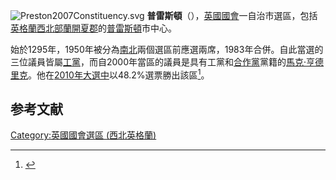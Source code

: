 [[File:Preston2007Constituency.svg|right]]
'''普雷斯頓'''（{{lang-en|Preston}}），[[英國|英國]][[英國國會|國會]]一自治市選區，包括[[英格蘭|英格蘭]][[西北英格蘭|西北部]][[蘭開夏郡|蘭開夏郡]]的[[普雷斯頓|普雷斯頓]]市中心。

始於1295年，1950年被分為[[南普雷斯頓_(英國國會選區)|南]][[北普雷斯頓_(英國國會選區)|北]]兩個選區前應選兩席，1983年合併。自此當選的三位議員皆屬[[工黨_(英國)|工黨]]，而自2000年當區的議員是具有工黨和[[合作黨|合作黨]]黨籍的[[馬克·亨德里克|馬克·亨德里克]]。他在[[2010年英國大選|2010年大選中]]以48.2%選票勝出該區<ref name="">{{cite news
|publisher=[[英國廣播公司|英國廣播公司]]
|date=2010年5月7日
|title=Election 2010/Constituency/Preston
|url=http://news.bbc.co.uk/1/shared/election2010/results/constituency/d59.stm
|accessdate=2010年10月17日
|archive-date=2018年9月6日
|archive-url=https://web.archive.org/web/20180906103532/http://news.bbc.co.uk/1/shared/election2010/results/constituency/d59.stm
|dead-url=no
}}</ref>。

==参考文献==
<div class="references-small">
<references></references>
</div>

{{DEFAULTSORT:Preston (UK Parliament constituency)}}
[[Category:英國國會選區_(西北英格蘭)|Category:英國國會選區 (西北英格蘭)]]